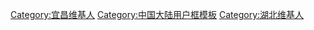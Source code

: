 {{Userbox
  |id=[[File:Yichang skyline 8.jpg|60px]]
  |id-c=lightblue
  |info=<span lang="zh-cn">'''{{PAGENAME}}'''是'''[[宜昌市|宜昌]]'''人，或居住于此。</span>
  |info-c=yellow
  |info-s=9
  |border-c=green
}}
[[Category:宜昌维基人]]
<noinclude>
[[Category:中国大陆用户框模板]]

[[Category:湖北维基人]]